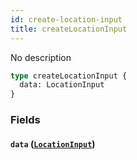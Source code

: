 ```yaml
---
id: create-location-input
title: createLocationInput
---
```


No description

```graphql
type createLocationInput {
  data: LocationInput
}
```

### Fields

#### `data` ([`LocationInput`](/v1/inputs/location-input))
